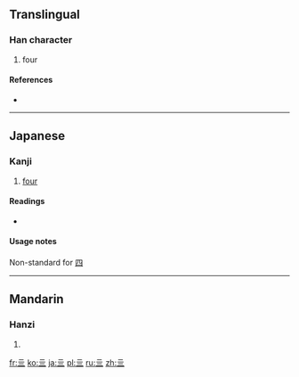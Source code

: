 {{also|四}}<!-- may be replaced by zh-forms -->
==Translingual==

===Han character===
{{Han char|rn=7|rad=二|as=02|sn=4|four=|canj=一一一一 (MMMM)|ids=⿱[[二]][[二]]}}

# four {{qualifier|rare}}

====References====
* {{Han ref|kx=0087.010|dkj=00259|dj=0183.020|hdz=10010.020|uh=4E96|ud=20118}}

----

==Japanese==

===Kanji===
{{ja-kanji|grade=uc|rs=二02}}

# {{archaic|lang=ja|skey=し}} [[four]]

====Readings====
* {{ja-readings|on=[[し]] (shi)|kun=[[よ]] (yo), [[よつ]] (yotsu), [[よっつ]] (yottsu), [[よん]] (yon)}}

====Usage notes====
Non-standard for [[四]]

----

==Mandarin==

===Hanzi===
{{cmn-hanzi|pin=[[sì]] ([[si4]])|wg=ssu<sup>4</sup>}}

# {{defn|lang=cmn|sort=二02}}

[[fr:亖]]
[[ko:亖]]
[[ja:亖]]
[[pl:亖]]
[[ru:亖]]
[[zh:亖]]